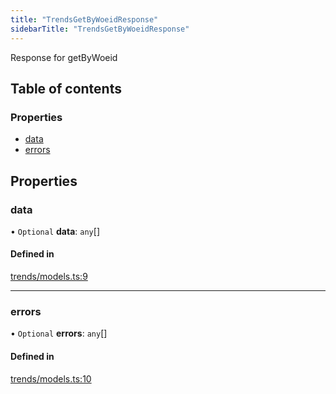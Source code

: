 ```yaml
---
title: "TrendsGetByWoeidResponse"
sidebarTitle: "TrendsGetByWoeidResponse"
---
```


Response for getByWoeid

## Table of contents

### Properties

- [data](/xdks/typescript/reference/interfaces/TrendsGetByWoeidResponse#data)
- [errors](/xdks/typescript/reference/interfaces/TrendsGetByWoeidResponse#errors)

## Properties

### data

• `Optional` **data**: `any`[]

#### Defined in

[trends/models.ts:9](https://github.com/xdevplatform/xdk/blob/298ca9350d035e40e7c8ee0753c50052819a41e2/xdk/typescript/src/trends/models.ts#L9)

___

### errors

• `Optional` **errors**: `any`[]

#### Defined in

[trends/models.ts:10](https://github.com/xdevplatform/xdk/blob/298ca9350d035e40e7c8ee0753c50052819a41e2/xdk/typescript/src/trends/models.ts#L10)
